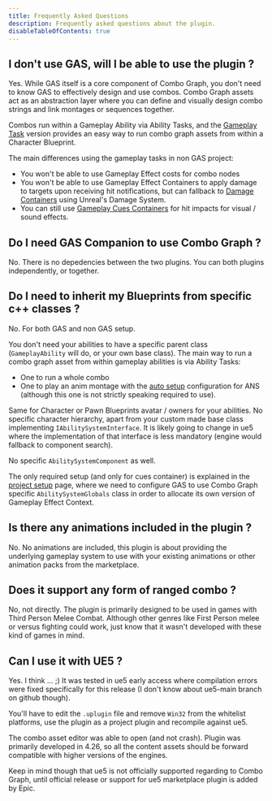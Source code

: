 ```yaml
---
title: Frequently Asked Questions
description: Frequently asked questions about the plugin.
disableTableOfContents: true
---
```


## I don't use GAS, will I be able to use the plugin ?

Yes. While GAS itself is a core component of Combo Graph, you don't need to know GAS to effectively design and use combos. Combo Graph assets act as an abstraction layer where you can define and visually design combo strings and link montages or sequences together. 

Combos run within a Gameplay Ability via Ability Tasks, and the [Gameplay Task](/usage/with-gameplay-tasks) version provides an easy way to run combo graph assets from within a Character Blueprint.

The main differences using the gameplay tasks in non GAS project:

- You won't be able to use Gameplay Effect costs for combo nodes
- You won't be able to use Gameplay Effect Containers to apply damage to targets upon receiving hit notifications, but can fallback to [Damage Containers](/gameplay-effects/damage-system) using Unreal's Damage System.
- You can still use [Gameplay Cues Containers](/gameplay-cues) for hit impacts for visual / sound effects.

## Do I need GAS Companion to use Combo Graph ?

No. There is no depedencies between the two plugins. You can both plugins independently, or together.

## Do I need to inherit my Blueprints from specific c++ classes ?

No. For both GAS and non GAS setup.

You don't need your abilities to have a specific parent class (`GameplayAbility` will do, or your own base class). The main way to run a combo graph asset from within gameplay abilities is via Ability Tasks:

- One to run a whole combo
- One to play an anim montage with the [auto setup](/usage/auto-setup) configuration for ANS (although this one is not strictly speaking required to use).

Same for Character or Pawn Blueprints avatar / owners for your abilities. No specific character hierarchy, apart from your custom made base class implementing `IAbilitySystemInterface`. It is likely going to change in ue5 where the implementation of that interface is less mandatory (engine would fallback to component search).

No specific `AbilitySystemComponent` as well.

The only required setup (and only for cues container) is explained in the [project setup](/project-setup#first-opening) page, where we need to configure GAS to use Combo Graph specific `AbilitySystemGlobals` class in order to allocate its own version of Gameplay Effect Context.

## Is there any animations included in the plugin ?

No. No animations are included, this plugin is about providing the underlying gameplay system to use with your existing animations or other animation packs from the marketplace.

## Does it support any form of ranged combo ?

No, not directly. The plugin is primarily designed to be used in games with Third Person Melee Combat. Although other genres like First Person melee or versus fighting could work, just know that it wasn't developed with these kind of games in mind.

## Can I use it with UE5 ?

Yes. I think ... ;) It was tested in ue5 early access where compilation errors were fixed specifically for this release (I don't know about ue5-main branch on github though).

You'll have to edit the `.uplugin` file and remove `Win32` from the whitelist platforms, use the plugin as a project plugin and recompile against ue5.

The combo asset editor was able to open (and not crash). Plugin was primarily developed in 4.26, so all the content assets should be forward compatible with higher versions of the engines.

Keep in mind though that ue5 is not officially supported regarding to Combo Graph, until official release or support for ue5 marketplace plugin is added by Epic.